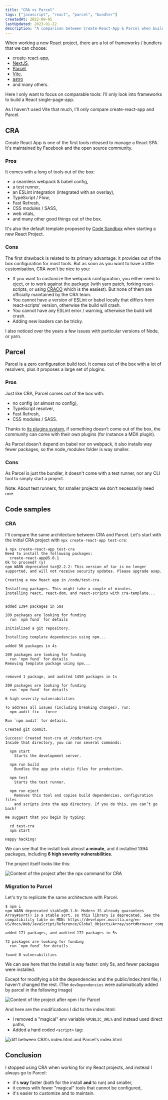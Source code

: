 ```yaml
---
title: "CRA vs Parcel"
tags: ["javascript", "react", "parcel", "bundler"]
createdAt: 2022-09-05
lastUpdated: 2023-01-22
description: "A comparison between Create-React-App & Parcel when building a React single-page-app"
---
```


When working a new React project, there are a lot of frameworks / bundlers that we can choose:

- [create-react-app](https://create-react-app.dev/),
- [NextJS](https://nextjs.org/),
- [Parcel](https://parceljs.org/),
- [Vite](https://vitejs.dev/),
- [astro](https://astro.build/)
- and many others.

Here I only want to focus on comparable tools: I'll only look into frameworks to build a React single-page-app.

As I haven't used Vite that much, I'll only compare create-react-app and Parcel.

## CRA

Create React App is one of the first tools released to manage a React SPA. It's maintained by Facebook and the open source community.

### Pros

It comes with a long of tools out of the box:

- a seamless webpack & babel config,
- a test runner,
- an ESLint integration (integrated with an overlay),
- TypeScript / Flow,
- Fast Refresh,
- CSS modules / SASS,
- web vitals,
- and many other good things out of the box.

It's also the default template proposed by [Code Sandbox](https://codesandbox.io/) when starting a new React Project.

### Cons

The first drawback is related to its primary advantage: it provides out of the box configuration for most tools. But as soon as you want to have a little customisation, CRA won't be nice to you:

- If you want to customize the webpack configuration, you either need to [eject](https://create-react-app.dev/docs/available-scripts/#npm-run-eject), or to work against the package (with yarn patch, forking react-scripts, or using [CRACO](https://github.com/dilanx/craco) which is the easiest). But none of them are officially maintained by the CRA team.
- You cannot have a version of ESLint or babel locally that differs from react-scripts' version, otherwise the build will crash.
- You cannot have any ESLint error / warning, otherwise the build will crash.
- Adding new loaders can be tricky.

I also noticed over the years a few issues with particular versions of Node, or yarn.

## Parcel

Parcel is a zero configuration build tool. It comes out of the box with a lot of resolvers, plus it proposes a large set of plugins.

### Pros

Just like CRA, Parcel comes out of the box with:

- no config (or almost no config),
- TypeScript resolver,
- Fast Refresh,
- CSS modules / SASS.

Thanks to [its plugins system](https://parceljs.org/features/plugins/), if something doesn't come out of the box, the community can come with their own plugins (for instance a MDX plugin).

As Parcel doesn't depend on babel nor on webpack, it also installs way fewer packages, so the node_modules folder is way smaller.

### Cons

As Parcel is just the bundler, it doesn't come with a test runner, nor any CLI tool to simply start a project.

Note: About test runners, for smaller projects we don't necessarily need one.

## Code samples

### CRA

I'll compare the same architecture between CRA and Parcel. Let's start with the initial CRA project with `npx create-react-app test-cra`:

```
$ npx create-react-app test-cra
Need to install the following packages:
  create-react-app@5.0.1
Ok to proceed? (y)
npm WARN deprecated tar@2.2.2: This version of tar is no longer supported, and will not receive security updates. Please upgrade asap.

Creating a new React app in /code/test-cra.

Installing packages. This might take a couple of minutes.
Installing react, react-dom, and react-scripts with cra-template...


added 1394 packages in 58s

209 packages are looking for funding
  run `npm fund` for details

Initialized a git repository.

Installing template dependencies using npm...

added 56 packages in 4s

209 packages are looking for funding
  run `npm fund` for details
Removing template package using npm...


removed 1 package, and audited 1450 packages in 1s

209 packages are looking for funding
  run `npm fund` for details

6 high severity vulnerabilities

To address all issues (including breaking changes), run:
  npm audit fix --force

Run `npm audit` for details.

Created git commit.

Success! Created test-cra at /code/test-cra
Inside that directory, you can run several commands:

  npm start
    Starts the development server.

  npm run build
    Bundles the app into static files for production.

  npm test
    Starts the test runner.

  npm run eject
    Removes this tool and copies build dependencies, configuration files
    and scripts into the app directory. If you do this, you can’t go back!

We suggest that you begin by typing:

  cd test-cra
  npm start

Happy hacking!
```

We can see that the install took almost **a minute**, and it installed 1394 packages, including **6 high severity vulnerabilities**.

The project itself looks like this:

![Content of the project after the npx command for CRA](@assets/f7hssdymps5lg2b164zj.png)

### Migration to Parcel

Let's try to replicate the same architecture with Parcel.

```
$ npm i
npm WARN deprecated stable@0.1.8: Modern JS already guarantees Array#sort() is a stable sort, so this library is deprecated. See the compatibility table on MDN: https://developer.mozilla.org/en-US/docs/Web/JavaScript/Reference/Global_Objects/Array/sort#browser_compatibility

added 171 packages, and audited 172 packages in 5s

72 packages are looking for funding
  run `npm fund` for details

found 0 vulnerabilities
```

We can see here that the install is way faster: only 5s, and fewer packages were installed.

Except for modifying a bit the dependencies and the public/index.html file, I haven't changed the rest. (The `devDependencies` were automatically added by parcel in the following image)

![Content of the project after npm i for Parcel](@assets/1krgnawdnkc7h24s90ez.png)

And here are the modifications I did to the index.html:

- I removed a "magical" env variable `%PUBLIC_URL%` and instead used direct paths,
- Added a hard coded `<script>` tag:

![diff between CRA's index.html and Parcel's index.html](@assets/3ky8dvgyrc6shb9trauz.png)

## Conclusion

I stopped using CRA when working for my React projects, and instead I always go to Parcel:

- it's **way** faster (both for the install **and** to run) and smaller,
- it comes with fewer "magical" tools that cannot be configured,
- it's easier to customize and to maintain.
